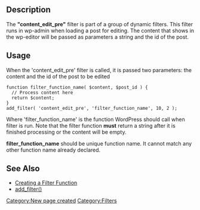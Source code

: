 ==Description==
The <b>"content_edit_pre"</b> filter is part of a group of dynamic filters. This filter runs in wp-admin when loading a post for editing. The content that shows in the wp-editor will be passed as parameters a string and the id of the post.

==Usage==

When the 'content_edit_pre' filter is called, it is passed two parameters: the content and the id of the post to be edited

<pre>
function filter_function_name( $content, $post_id ) {
  // Process content here
  return $content;
}
add_filter( 'content_edit_pre', 'filter_function_name', 10, 2 );
</pre>

Where 'filter_function_name' is the function WordPress should call when filter is run. Note that the filter function <b>must</b> return a string after it is finished processing or the content will be empty.

'''filter_function_name''' should be unique function name. It cannot match any other function name already declared.

==See Also==
* [[Plugin_API#Create_a_Filter_Function|Creating a Filter Function]]
* [[Function_Reference/add_filter|add_filter()]]

[[Category:New page created]]
[[Category:Filters]]